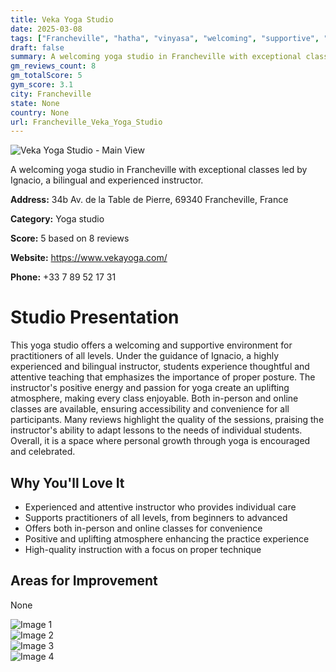 ```yaml
---
title: Veka Yoga Studio
date: 2025-03-08
tags: ["Francheville", "hatha", "vinyasa", "welcoming", "supportive", "Francheville"]  
draft: false
summary: A welcoming yoga studio in Francheville with exceptional classes led by Ignacio, a bilingual and experienced instructor.
gm_reviews_count: 8
gm_totalScore: 5
gym_score: 3.1
city: Francheville
state: None
country: None
url: Francheville_Veka_Yoga_Studio
---
```


<div className="aspect-[16/9] relative my-8">
  <img 
    src="https://lh5.googleusercontent.com/p/AF1QipOhv34bMJigjIMcFkpL8tj1kMxFMkYjUoN6TIsH=w1920-h1080-k-no"
    alt="Veka Yoga Studio - Main View"
    className="object-cover absolute inset-0 w-full h-full rounded-lg"
  />
</div>

A welcoming yoga studio in Francheville with exceptional classes led by Ignacio, a bilingual and experienced instructor.

**Address:** 34b Av. de la Table de Pierre, 69340 Francheville, France

**Category:** Yoga studio

**Score:** 5 based on 8 reviews

**Website:** https://www.vekayoga.com/

**Phone:** +33 7 89 52 17 31

# Studio Presentation

This yoga studio offers a welcoming and supportive environment for practitioners of all levels. Under the guidance of Ignacio, a highly experienced and bilingual instructor, students experience thoughtful and attentive teaching that emphasizes the importance of proper posture. The instructor's positive energy and passion for yoga create an uplifting atmosphere, making every class enjoyable. Both in-person and online classes are available, ensuring accessibility and convenience for all participants. Many reviews highlight the quality of the sessions, praising the instructor's ability to adapt lessons to the needs of individual students. Overall, it is a space where personal growth through yoga is encouraged and celebrated.


## Why You'll Love It

- Experienced and attentive instructor who provides individual care
- Supports practitioners of all levels, from beginners to advanced
- Offers both in-person and online classes for convenience
- Positive and uplifting atmosphere enhancing the practice experience
- High-quality instruction with a focus on proper technique

## Areas for Improvement

None

<div className="grid grid-cols-1 xl:grid-cols-2 gap-4 my-8">
<div className="aspect-[4/3] relative"><img src="https://lh5.googleusercontent.com/p/AF1QipO5qfBwz1ongfLNBoTBZC_iwbkzsfFEpj9rd2Zm=w1920-h1080-k-no" alt="Image 1" className="object-cover absolute inset-0 w-full h-full rounded-lg" /></div>
<div className="aspect-[4/3] relative"><img src="https://lh5.googleusercontent.com/p/AF1QipNmf4sAO-gs9wFwx-cv1tpkquGGrVHLFrVjFgd5=w1920-h1080-k-no" alt="Image 2" className="object-cover absolute inset-0 w-full h-full rounded-lg" /></div>
<div className="aspect-[4/3] relative"><img src="https://lh5.googleusercontent.com/p/AF1QipPRjgp6OiA5F8440PWJlRukd-eL_5rKcf_jxHhy=w1920-h1080-k-no" alt="Image 3" className="object-cover absolute inset-0 w-full h-full rounded-lg" /></div>
<div className="aspect-[4/3] relative"><img src="https://streetviewpixels-pa.googleapis.com/v1/thumbnail?panoid=XMEAYkDXHZNupNSbHTY8bg&cb_client=maps_sv.tactile.gps&w=203&h=100&yaw=334.0822&pitch=0&thumbfov=100" alt="Image 4" className="object-cover absolute inset-0 w-full h-full rounded-lg" /></div>
</div>